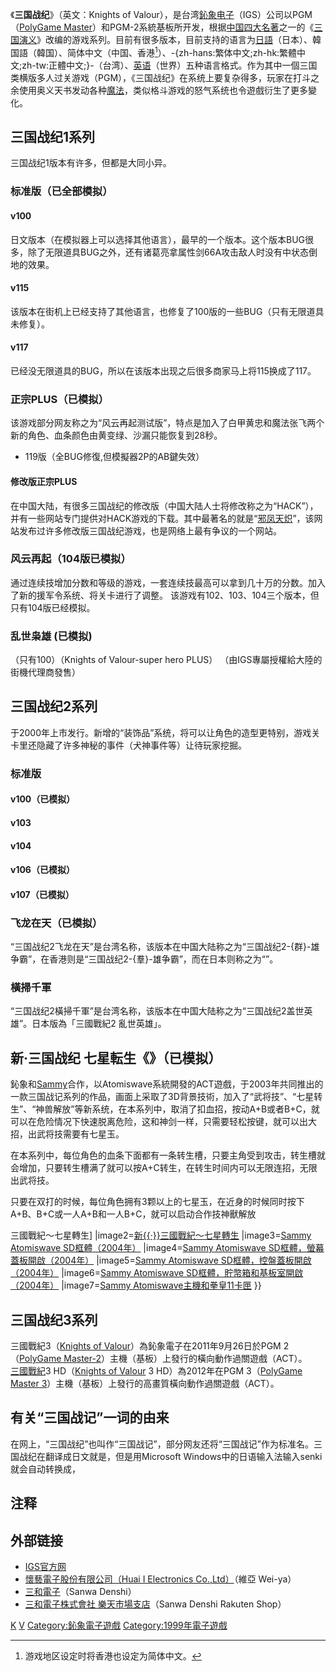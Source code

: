 {{Not|三国志战记}}{{Link style|time=2015-12-13T11:57:21+00:00}}
{{Infobox video game
| title        =三国战纪 
| image        =
| caption      = 
| developer    =
| publisher    = [[鈊象电子|鈊象电子]]
| series       =
| engine       =
| platforms    = 街機
| released     = 1999
| genre        = 橫向冒險戰鬥
| modes        = Players : 4
| designer     =
}}
《'''三国战纪'''》（英文：Knights of Valour），是台湾[[鈊象电子|鈊象电子]]（IGS）公司以PGM（[[:en:PolyGame_Master|PolyGame Master]]）和PGM-2系統基板所开发，根据[[中国|中国]][[四大名著|四大名著]]之一的《[[三国演义|三国演义]]》改编的游戏系列。目前有很多版本，目前支持的语言为[[日語|日語]]（日本）、韓国語（韓国）、简体中文（中国、香港<ref>游戏地区设定时将香港也设定为简体中文。</ref>）、-{zh-hans:繁体中文;zh-hk:繁體中文;zh-tw:正體中文;}-（台湾）、[[英语|英语]]（世界）五种语言格式。作为其中一個三国类横版多人过关游戏（PGM），《三国战纪》在系统上要复杂得多，玩家在打斗之余使用奥义天书发动各种[[魔法|魔法]]，类似格斗游戏的怒气系统也令遊戲衍生了更多變化。

== 三国战纪1系列 ==
三国战纪1版本有许多，但都是大同小异。
=== 标准版（已全部模拟） ===
==== v100 ====
日文版本（在模拟器上可以选择其他语言），最早的一个版本。这个版本BUG很多，除了无限道具BUG之外，还有诸葛亮拿属性剑66A攻击敌人时没有中状态倒地的效果。
==== v115 ====
该版本在街机上已经支持了其他语言，也修复了100版的一些BUG（只有无限道具未修复）。
==== v117 ====
已经没无限道具的BUG，所以在该版本出现之后很多商家马上将115换成了117。
=== 正宗PLUS（已模拟） ===
该游戏部分网友称之为“风云再起测试版”，特点是加入了白甲黄忠和魔法张飞两个新的角色、血条颜色由黄变绿、沙漏只能恢复到28秒。
*119版（全BUG修復,但模擬器2P的AB鍵失效）
==== 修改版正宗PLUS ====
在中国大陆，有很多三国战纪的修改版（中国大陆人士将修改称之为“HACK”），并有一些网站专门提供对HACK游戏的下载。其中最著名的就是“[[邪凤天炽|邪凤天炽]]”，该网站发布过许多修改版三国战纪游戏，也是网络上最有争议的一个网站。

=== 风云再起（104版已模拟） ===
通过连续技增加分数和等级的游戏，一套连续技最高可以拿到几十万的分数。加入了新的援军令系统、将关卡进行了调整。 该游戏有102、103、104三个版本，但只有104版已经模拟。
=== 乱世枭雄 (已模拟)===
（只有100）（Knights of Valour-super hero PLUS）
（由IGS專屬授權給大陸的街機代理商發售）

== 三国战纪2系列 ==
于2000年上市发行。新增的“装饰品”系统，将可以让角色的造型更特别，游戏关卡里还隐藏了许多神秘的事件（犬神事件等）让待玩家挖掘。
=== 标准版 ===
==== v100（已模拟） ====
====v103====
==== v104 ====
====v106（已模拟）====
==== v107（已模拟） ====

=== 飞龙在天（已模拟） ===
“三国战纪2飞龙在天”是台湾名称，该版本在中国大陆称之为“三国战纪2-{群}-雄争霸”，在香港则是“三国战纪2-{羣}-雄争霸”，而在日本则称之为“{{lang|ja|三国戦紀 武将争覇}}”。

=== 橫掃千軍 ===
“三国战纪2橫掃千軍”是台湾名称，该版本在中国大陆称之为“三国战纪2盖世英雄”。日本版為「三國戰紀2 亂世英雄」。

== 新·三国战纪 七星転生《{{lang|ja|新·三国戦紀 七星転生}}》（已模拟） ==
鈊象和[[Sammy|Sammy]]合作，以Atomiswave系統開發的ACT遊戲，于2003年共同推出的一款三国战记系列的作品，画面上采取了3D背景技術，加入了“武将技”、“七星转生”、“神兽解放”等新系统，在本系列中，取消了扣血招，按动A+B或者B+C，就可以在危险情况下快速脱离危险，这和神剑一样，只需要轻松按键，就可以出大招，出武将技需要有七星玉。

在本系列中，每位角色的血条下面都有一条转生槽，只要主角受到攻击，转生槽就会增加，只要转生槽满了就可以按A+C转生，在转生时间内可以无限连招，无限出武将技。

只要在双打的时候，每位角色拥有3颗以上的七星玉，在近身的时候同时按下A+B、B+C或一人A+B和一人B+C，就可以启动合作技神獸解放

{{Externalimages
|align= left
|width=450px
|image1=[http://source.mamecn.com/image/bbsmamecn/chuzhaobiao/shuguang/kov3_0.jpg 新{{·}}三國戰紀～七星轉生]
|image2=[http://www.racegame.org/db/sevenstars/sevenstars-1.jpg 新{{·}}三國戰紀～七星轉生]
|image3=[http://wiki.arcadeotaku.com/images/thumb/7/75/AtomiswaveSD_01.jpg/450px-AtomiswaveSD_01.jpg Sammy Atomiswave SD框體（2004年）]
|image4=[http://wiki.arcadeotaku.com/images/thumb/4/43/AWSD_FrontOpen.jpg/450px-AWSD_FrontOpen.jpg Sammy Atomiswave SD框體，螢幕蓋板開啟（2004年）]
|image5=[http://wiki.arcadeotaku.com/images/thumb/0/0c/AWSD_CP_Open.jpg/450px-AWSD_CP_Open.jpg Sammy Atomiswave SD框體，控盤蓋板開啟（2004年）]
|image6=[http://wiki.arcadeotaku.com/images/thumb/0/0d/AWSD_FrontDoors.jpg/800px-AWSD_FrontDoors.jpg Sammy Atomiswave SD框體，貯幣箱和基板室開啟（2004年）]
|image7=[http://truth.bahamut.com.tw/s01/201303/68a0341908091905602112bb64ea918b.JPG Sammy Atomiswave主機和拳皇11卡匣]
}}
{{Clear}}

== 三国战纪3系列 ==
三國戰紀3（[[:en:Knights_of_Valour|Knights of Valour]]）為鈊象電子在2011年9月26日於PGM 2（[[:en:PolyGame_Master|PolyGame Master-2]]）主機（基板）上發行的橫向動作過關遊戲（ACT）。<br />
[[三國戰紀|三國戰紀]]3 HD（[[:en:Knights_of_Valour|Knights of Valour]] 3 HD）為2012年在PGM 3（[[:en:PolyGame_Master|PolyGame Master 3]]）主機（基板）上發行的高畫質橫向動作過關遊戲（ACT）。

{{Externalimages
|align= left
|width=260px
|image1=[http://pgm2.unblog.fr/files/2008/04/igspgm2hardwareigs2.jpg IGS PGM-2]
|image2=[http://file.rehctaw.blog.shinobi.jp/DSC03433.JPG IGS PGM（左）&PGM-2（右）]
|image3=[http://i211.photobucket.com/albums/bb182/westtrade/Arcade%20Systems%20and%20Games/PGM.jpg IGS PGM]
|image4=[http://www.geocities.jp/stgclub999jp/2001010pgm2.jpg IGS PGM-2與西遊釋厄傳2]
|image5=[http://4.bp.blogspot.com/_eMti2g5RHlo/TFHCc2ktYeI/AAAAAAAAAys/Q_vlMaHpZ2Q/s1600/P1000866.jpg IGS PGM-2]
}}
{{Clear}}

== 有关“三国战记”一词的由来 ==
在网上，“三国战纪”也叫作“三国战记”，部分网友还将“三国战记”作为标准名。三国战纪在翻译成日文就是{{lang|ja|'''三国戦紀'''（日文罗马字：san goku sen ki）}}，但是用Microsoft Windows中的日语输入法输入senki就会自动转换成{{lang|ja|'''戦記'''}}，{{Fact|time=2007-10-21T19:33:11Z|对此某些网友认为“三国战记”一词来源于日文。}}

== 注释 ==
<span style="font-size:smaller;"><references/></span><references/>

== 外部链接 ==
*[http://www.igs.com.tw IGS官方网]{{Wayback|url=http://www.igs.com.tw/ |date=20191121164747 }}
*[http://www.weiya.com.tw/profile.asp?le=tchinese 懷藝電子股份有限公司（Huai I Electronics Co.,Ltd）]{{Wayback|url=http://www.weiya.com.tw/profile.asp?le=tchinese |date=20160304131203 }}（維亞 Wei-ya）
*[[:ja:三和電子|三和電子]]（Sanwa Denshi）
*[http://www.rakuten.co.jp/sanwadenshi/ 三和電子株式會社 樂天市場支店]{{Wayback|url=http://www.rakuten.co.jp/sanwadenshi/ |date=20140621072250 }}（Sanwa Denshi Rakuten Shop）
{{Externalimages
|align= left
|width=260px
|image1=[http://truth.bahamut.com.tw/s01/201304/0f239843e790ef5901f89352aa98292c.GIF 三和Sanwa，JLF Spec]
|image2=[http://truth.bahamut.com.tw/s01/201303/e50156506169a47249b6c31e7b7e25d1.JPG Sanwa JLW-UM-8(LB-30N)]
|image3=[http://truth.bahamut.com.tw/s01/201303/0dc8b39daeece8fa9b6040155e1e5b98.JPG Sanwa JLW-UM-8(LB-45)]
|image4=[http://truth.bahamut.com.tw/s01/201303/5d32a10f6d03d87190408a03e720943c.JPG Sanwa TP-MA]
|image5=[http://truth.bahamut.com.tw/s01/201303/10accd3b23d8ec99a5356486e15e0c9c.JPG Sanwa OBSF-30]
}}
{{Clear}}

{{三国演义}}
[[Category:电脑游戏|K]]
[[Category:三國題材電子遊戲|V]]
[[Category:鈊象電子遊戲|Category:鈊象電子遊戲]]
[[Category:1999年電子遊戲|Category:1999年電子遊戲]]